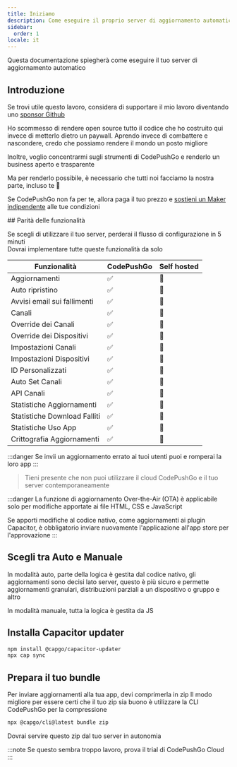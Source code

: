 ```yaml
---
title: Iniziamo
description: Come eseguire il proprio server di aggiornamento automatico
sidebar:
  order: 1
locale: it
---
```



Questa documentazione spiegherà come eseguire il tuo server di aggiornamento automatico

## Introduzione

Se trovi utile questo lavoro, considera di supportare il mio lavoro diventando uno [sponsor Github](https://github.com/sponsors/riderx)

Ho scommesso di rendere open source tutto il codice che ho costruito qui invece di metterlo dietro un paywall. Aprendo invece di combattere e nascondere, credo che possiamo rendere il mondo un posto migliore

Inoltre, voglio concentrarmi sugli strumenti di CodePushGo e renderlo un business aperto e trasparente

Ma per renderlo possibile, è necessario che tutti noi facciamo la nostra parte, incluso te 🥹

Se CodePushGo non fa per te, allora paga il tuo prezzo e [sostieni un Maker indipendente](https://github.com/sponsors/riderx) alle tue condizioni

<LinkCard title="Considera di Contribuire" href="/docs/plugin/self-hosted/contributing/"/>
## Parità delle funzionalità

Se scegli di utilizzare il tuo server, perderai il flusso di configurazione in 5 minuti\
Dovrai implementare tutte queste funzionalità da solo


| Funzionalità             | CodePushGo | Self hosted |
| ------------------------ | ----- | ----------- |
| Aggiornamenti           | ✅     | 🚧         |
| Auto ripristino         | ✅     | 🚧         |
| Avvisi email sui fallimenti | ✅     | 🚧         |
| Canali                  | ✅     | 🚧         |
| Override dei Canali     | ✅     | 🚧         |
| Override dei Dispositivi | ✅     | 🚧         |
| Impostazioni Canali     | ✅     | 🚧         |
| Impostazioni Dispositivi| ✅     | 🚧         |
| ID Personalizzati       | ✅     | 🚧         |
| Auto Set Canali         | ✅     | 🚧         |
| API Canali              | ✅     | 🚧         |
| Statistiche Aggiornamenti | ✅     | 🚧         |
| Statistiche Download Falliti | ✅     | 🚧         |
| Statistiche Uso App     | ✅     | 🚧         |
| Crittografia Aggiornamenti | ✅     | 🚧         |

:::danger
Se invii un aggiornamento errato ai tuoi utenti puoi e romperai la loro app
:::

> Tieni presente che non puoi utilizzare il cloud CodePushGo e il tuo server contemporaneamente

:::danger
La funzione di aggiornamento Over-the-Air (OTA) è applicabile solo per modifiche apportate ai file HTML, CSS e JavaScript

Se apporti modifiche al codice nativo, come aggiornamenti ai plugin Capacitor, è obbligatorio inviare nuovamente l'applicazione all'app store per l'approvazione
:::

## Scegli tra Auto e Manuale
In modalità auto, parte della logica è gestita dal codice nativo, gli aggiornamenti sono decisi lato server, questo è più sicuro e permette aggiornamenti granulari, distribuzioni parziali a un dispositivo o gruppo e altro

In modalità manuale, tutta la logica è gestita da JS

<LinkCard
	title="Aggiornamento Automatico"
	href="/docs/plugin/self-hosted/auto-update/"
/>

<LinkCard
	title="Manuale"
	href="/docs/plugin/self-hosted/manual-update/"
/>

## Installa Capacitor updater

```bash title="Installa il Capacitor updater"
npm install @capgo/capacitor-updater
npx cap sync
```

## Prepara il tuo bundle

Per inviare aggiornamenti alla tua app, devi comprimerla in zip
Il modo migliore per essere certi che il tuo zip sia buono è utilizzare la CLI CodePushGo per la compressione
```bash title="Crea un bundle con i tuoi file da servire dal tuo server"
npx @capgo/cli@latest bundle zip
```

Dovrai servire questo zip dal tuo server in autonomia

<LinkCard
	title="Aggiornamento Automatico"
	href="/docs/plugin/self-hosted/auto-update/"
/>

<LinkCard
	title="Manuale"
	href="/docs/plugin/self-hosted/manual-update/"
/>

:::note
Se questo sembra troppo lavoro, prova il trial di CodePushGo Cloud
:::
